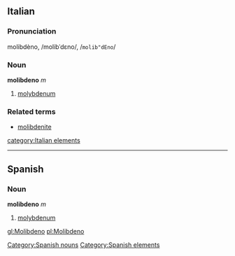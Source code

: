 ==Italian==
===Pronunciation===
molibdèno, /molibˈdɛno/, /<tt>molib"dEno</tt>/
===Noun===
'''molibdeno''' ''m''

# [[molybdenum]]

===Related terms===
*[[molibdenite]]
[[category:Italian elements]]
----
== Spanish ==
=== Noun ===
'''molibdeno''' ''m''
# [[molybdenum]]

[[Category:Spanish nouns]]
[[Category:Spanish elements]]

[[gl:Molibdeno]]
[[pl:Molibdeno]]